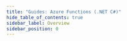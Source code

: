 ```yaml
---
title: "Guides: Azure Functions (.NET C#)"
hide_table_of_contents: true
sidebar_label: Overview
sidebar_position: 0
---
```





<LanguageSwitcher supportedLanguages={supportedLanguages} />

<LanguageContent language="csharp">
   <OverviewCsharp />
</LanguageContent>

<LanguageContent language="nodejs">
   <OverviewNodejs />
</LanguageContent>


<!---
### Azure
- [Functions](https://learn.microsoft.com/en-us/azure/azure-functions/functions-get-started)
- [Core Tools](https://learn.microsoft.com/en-us/azure/azure-functions/functions-run-local)
- [Deploy](https://learn.microsoft.com/en-us/azure/azure-functions/functions-deployment-technologies)
- [Function Middleware](https://npmjs.com/package/@senacor/azure-function-middleware)
- [Function Template](https://github.com/ravendb/templates/tree/main/azure-functions/node-http)

### RavenDB
- [Get Started](../../../start/getting-started)
- [Client Certificates](../../../client-api/setting-up-authentication-and-authorization)
- [Session](../../../client-api/session/what-is-a-session-and-how-does-it-work)
- [Cloud Signup](https://cloud.ravendb.net?utm_source=ravendb_docs&amp;utm_medium=web&amp;utm_campaign=howto_template_azurefns_dotnet&amp;utm_content=cloud_signup)

### Node.js
- [nodejs](https://nodejs.org)


-->